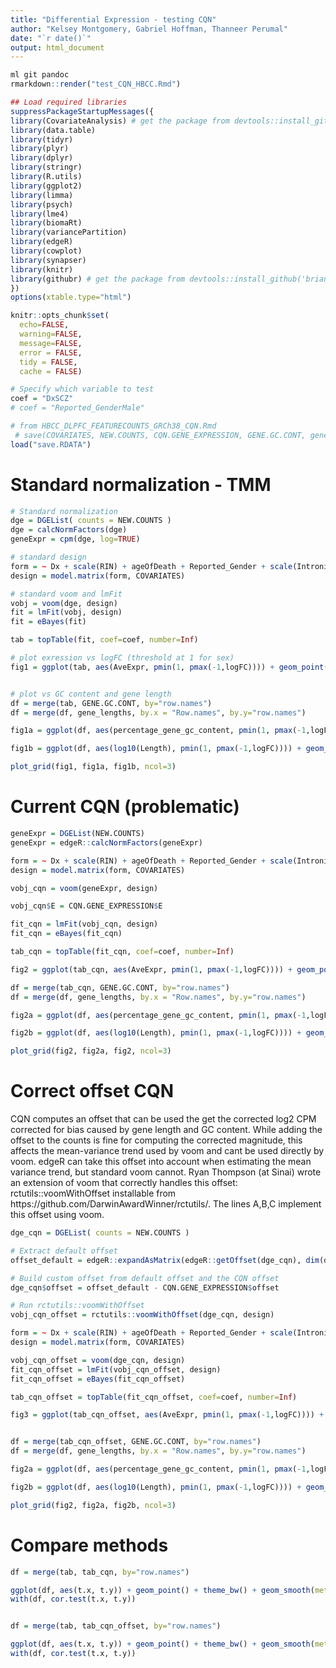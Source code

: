 ```yaml
---
title: "Differential Expression - testing CQN"
author: "Kelsey Montgomery, Gabriel Hoffman, Thanneer Perumal"
date: "`r date()`"
output: html_document
---
```


```r
ml git pandoc
rmarkdown::render("test_CQN_HBCC.Rmd")

```

```r
## Load required libraries
suppressPackageStartupMessages({
library(CovariateAnalysis) # get the package from devtools::install_github('th1vairam/CovariateAnalysis@dev')
library(data.table)
library(tidyr)
library(plyr)
library(dplyr)
library(stringr)
library(R.utils)
library(ggplot2)
library(limma)
library(psych)
library(lme4)
library(biomaRt)
library(variancePartition)
library(edgeR)
library(cowplot)
library(synapser)
library(knitr)
library(githubr) # get the package from devtools::install_github('brian-bot/githubr')
})
options(xtable.type="html")

knitr::opts_chunk$set(
  echo=FALSE,
  warning=FALSE,
  message=FALSE,
  error = FALSE,
  tidy = FALSE,
  cache = FALSE)
```

```r
# Specify which variable to test
coef = "DxSCZ"
# coef = "Reported_GenderMale"

# from HBCC_DLPFC_FEATURECOUNTS_GRCh38_CQN.Rmd
 # save(COVARIATES, NEW.COUNTS, CQN.GENE_EXPRESSION, GENE.GC.CONT, gene_lengths, file="save.RDATA")
load("save.RDATA")
```

# Standard normalization - TMM
```r
# Standard normalization
dge = DGEList( counts = NEW.COUNTS )
dge = calcNormFactors(dge)
geneExpr = cpm(dge, log=TRUE)

# standard design
form = ~ Dx + scale(RIN) + ageOfDeath + Reported_Gender + scale(IntronicRate) + scale(IntragenicRate) + scale(IntergenicRate)
design = model.matrix(form, COVARIATES)

# standard voom and lmFit
vobj = voom(dge, design)
fit = lmFit(vobj, design)
fit = eBayes(fit)

tab = topTable(fit, coef=coef, number=Inf)

# plot exression vs logFC (threshold at 1 for sex)
fig1 = ggplot(tab, aes(AveExpr, pmin(1, pmax(-1,logFC)))) + geom_point() + theme_bw() + geom_smooth(method="loess", se=FALSE) + ggtitle("NEW.COUNTS") + ylab("logFC") + theme(aspect.ratio=1)


# plot vs GC content and gene length
df = merge(tab, GENE.GC.CONT, by="row.names")
df = merge(df, gene_lengths, by.x = "Row.names", by.y="row.names")

fig1a = ggplot(df, aes(percentage_gene_gc_content, pmin(1, pmax(-1,logFC)))) + geom_point() + theme_bw() + geom_smooth(method="loess", se=FALSE) + ggtitle("NEW.COUNTS") + ylab("logFC")+ theme(aspect.ratio=1)

fig1b = ggplot(df, aes(log10(Length), pmin(1, pmax(-1,logFC)))) + geom_point() + theme_bw() + geom_smooth(method="loess", se=FALSE) + ggtitle("NEW.COUNTS") + ylab("logFC") + theme(aspect.ratio=1)

plot_grid(fig1, fig1a, fig1b, ncol=3)
```

# Current CQN (problematic)
```r
geneExpr = DGEList(NEW.COUNTS)
geneExpr = edgeR::calcNormFactors(geneExpr)

form = ~ Dx + scale(RIN) + ageOfDeath + Reported_Gender + scale(IntronicRate) + scale(IntragenicRate) + scale(IntergenicRate)
design = model.matrix(form, COVARIATES)

vobj_cqn = voom(geneExpr, design)

vobj_cqn$E = CQN.GENE_EXPRESSION$E

fit_cqn = lmFit(vobj_cqn, design)
fit_cqn = eBayes(fit_cqn)

tab_cqn = topTable(fit_cqn, coef=coef, number=Inf)

fig2 = ggplot(tab_cqn, aes(AveExpr, pmin(1, pmax(-1,logFC)))) + geom_point() + theme_bw() + geom_smooth(method="loess", se=FALSE) + ggtitle("CQN two step") + ylab("logFC") + theme(aspect.ratio=1)

df = merge(tab_cqn, GENE.GC.CONT, by="row.names")
df = merge(df, gene_lengths, by.x = "Row.names", by.y="row.names")

fig2a = ggplot(df, aes(percentage_gene_gc_content, pmin(1, pmax(-1,logFC)))) + geom_point() + theme_bw() + geom_smooth(method="loess", se=FALSE)  + ggtitle("CQN two step") + ylab("logFC") + theme(aspect.ratio=1)

fig2b = ggplot(df, aes(log10(Length), pmin(1, pmax(-1,logFC)))) + geom_point() + theme_bw() + geom_smooth(method="loess", se=FALSE) + ggtitle("CQN two step") + ylab("logFC") + theme(aspect.ratio=1)

plot_grid(fig2, fig2a, fig2, ncol=3)
```



# Correct offset CQN
CQN computes an offset that can be used the get the corrected log2 CPM corrected for bias caused by gene length and GC content.  While adding the offset to the counts is fine for computing the corrected magnitude, this affects the mean-variance trend used by voom and cant be used directly by voom.  edgeR can take this offset into account when estimating the mean variance trend, but standard voom cannot.   Ryan Thompson (at Sinai) wrote an extension of voom that correctly handles this offset: rctutils::voomWithOffset installable from https://github.com/DarwinAwardWinner/rctutils/. The lines A,B,C implement this offset using voom.

```r

dge_cqn = DGEList( counts = NEW.COUNTS )

# Extract default offset
offset_default = edgeR::expandAsMatrix(edgeR::getOffset(dge_cqn), dim(dge_cqn))

# Build custom offset from default offset and the CQN offset
dge_cqn$offset = offset_default - CQN.GENE_EXPRESSION$offset

# Run rctutils::voomWithOffset
vobj_cqn_offset = rctutils::voomWithOffset(dge_cqn, design)
```

```r

form = ~ Dx + scale(RIN) + ageOfDeath + Reported_Gender + scale(IntronicRate) + scale(IntragenicRate) + scale(IntergenicRate)
design = model.matrix(form, COVARIATES)

vobj_cqn_offset = voom(dge_cqn, design)
fit_cqn_offset = lmFit(vobj_cqn_offset, design)
fit_cqn_offset = eBayes(fit_cqn_offset)

tab_cqn_offset = topTable(fit_cqn_offset, coef=coef, number=Inf)

fig3 = ggplot(tab_cqn_offset, aes(AveExpr, pmin(1, pmax(-1,logFC)))) + geom_point() + theme_bw() + geom_smooth(method="loess", se=FALSE) + ggtitle("NEW.COUNTS + CQN (offset)") + ylab("logFC") + theme(aspect.ratio=1)


df = merge(tab_cqn_offset, GENE.GC.CONT, by="row.names")
df = merge(df, gene_lengths, by.x = "Row.names", by.y="row.names")

fig2a = ggplot(df, aes(percentage_gene_gc_content, pmin(1, pmax(-1,logFC)))) + geom_point() + theme_bw() + geom_smooth(method="loess", se=FALSE) + ggtitle("NEW.COUNTS + CQN (offset)") + ylab("logFC")  + theme(aspect.ratio=1)

fig2b = ggplot(df, aes(log10(Length), pmin(1, pmax(-1,logFC)))) + geom_point() + theme_bw() + geom_smooth(method="loess", se=FALSE) + ggtitle("NEW.COUNTS + CQN (offset)") + ylab("logFC") + theme(aspect.ratio=1)

plot_grid(fig2, fig2a, fig2b, ncol=3)
```

# Compare methods
```r

df = merge(tab, tab_cqn, by="row.names")

ggplot(df, aes(t.x, t.y)) + geom_point() + theme_bw() + geom_smooth(method="loess", se=FALSE) + ggtitle("Compare t-statistics") + xlab("NEW.COUNTS") + ylab("CQN (problematic)") + theme(aspect.ratio=1)
with(df, cor.test(t.x, t.y))


df = merge(tab, tab_cqn_offset, by="row.names")

ggplot(df, aes(t.x, t.y)) + geom_point() + theme_bw() + geom_smooth(method="loess", se=FALSE) + xlab("NEW.COUNTS") + ylab("CQN  offset") + theme(aspect.ratio=1)
with(df, cor.test(t.x, t.y))

```
